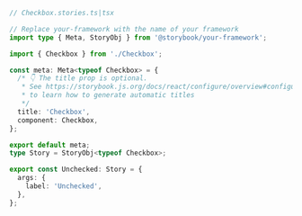```ts
// Checkbox.stories.ts|tsx

// Replace your-framework with the name of your framework
import type { Meta, StoryObj } from '@storybook/your-framework';

import { Checkbox } from './Checkbox';

const meta: Meta<typeof Checkbox> = {
  /* 👇 The title prop is optional.
   * See https://storybook.js.org/docs/react/configure/overview#configure-story-loading
   * to learn how to generate automatic titles
   */
  title: 'Checkbox',
  component: Checkbox,
};

export default meta;
type Story = StoryObj<typeof Checkbox>;

export const Unchecked: Story = {
  args: {
    label: 'Unchecked',
  },
};
```
